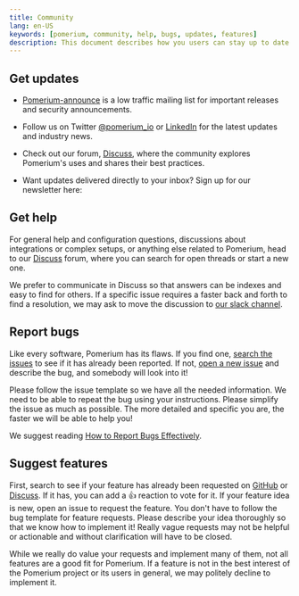 ```yaml
---
title: Community
lang: en-US
keywords: [pomerium, community, help, bugs, updates, features]
description: This document describes how you users can stay up to date with pomerium, report issues, get help, and suggest new features.
---
```



## Get updates

- [Pomerium-announce](https://groups.google.com/forum/#!forum/pomerium-announce) is a low traffic mailing list for important releases and security announcements.

- Follow us on Twitter [@pomerium_io](https://twitter.com/pomerium_io) or [LinkedIn](https://www.linkedin.com/company/pomerium-inc) for the latest updates and industry news.

- Check out our forum, [Discuss](https://discuss.pomerium.com/), where the community explores Pomerium's uses and shares their best practices.

- Want updates delivered directly to your inbox? Sign up for our newsletter here:

<CommunityNewsletterForm />

## Get help

For general help and configuration questions, discussions about integrations or complex setups, or anything else related to Pomerium, head to our [Discuss](https://discuss.pomerium.com/) forum, where you can search for open threads or start a new one.

We prefer to communicate in Discuss so that answers can be indexes and easy to find for others. If a specific issue requires a faster back and forth to find a resolution, we may ask to move the discussion to [our slack channel](https://slack.pomerium.io).

## Report bugs

Like every software, Pomerium has its flaws. If you find one, [search the issues](https://github.com/pomerium/pomerium/issues) to see if it has already been reported. If not, [open a new issue](https://github.com/pomerium/pomerium/issues/new) and describe the bug, and somebody will look into it!

Please follow the issue template so we have all the needed information. We need to be able to repeat the bug using your instructions. Please simplify the issue as much as possible. The more detailed and specific you are, the faster we will be able to help you!

We suggest reading [How to Report Bugs Effectively](http://www.chiark.greenend.org.uk/~sgtatham/bugs.html).

## Suggest features

First, search to see if your feature has already been requested on [GitHub](https://github.com/pomerium/pomerium/issues) or [Discuss](https://discuss.pomerium.com/). If it has, you can add a :+1: reaction to vote for it. If your feature idea is new, open an issue to request the feature. You don't have to follow the bug template for feature requests. Please describe your idea thoroughly so that we know how to implement it! Really vague requests may not be helpful or actionable and without clarification will have to be closed.

While we really do value your requests and implement many of them, not all features are a good fit for Pomerium. If a feature is not in the best interest of the Pomerium project or its users in general, we may politely decline to implement it.
